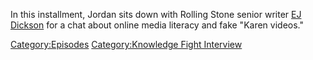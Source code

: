 {{DEFAULTSORT:
    #_EPISODE_0849:Chatting with EJ Dickson
}}{{Episode
    | title           = Chatting with EJ Dickson
    | caption         = Listen to this episode on [https://knowledgefight.libsyn.com/849-chatting-with-ej-dickson Libsyn] [https://open.spotify.com/episode/34PuKdvQDe47xfw18TutLt Spotify], Read the [[Transcript/849: Chatting with EJ Dickson|Unofficial Transcript]], View discussion on [https://reddit.com/16j5bb2 Reddit]
    | episodeNumber   = 849
    | length          = 00:57:31
    | airDate         = September 15, 2023
    | episodeType     = [[:Category:Knowledge Fight Interview|Knowledge Fight Interview]]
    | appearance      = [[EJ Dickson]], [[Tucker Carlson]]
    | previousEpisode = [[848: The News Blitz]]
    | nextEpisode     = [[850: September 14, 2023]]
}}

{{Stub}}

In this installment, Jordan sits down with Rolling Stone senior writer [https://twitter.com/ejdickson EJ Dickson] for a chat about online media literacy and fake "Karen videos."

[[Category:Episodes]]
[[Category:Knowledge Fight Interview]]
